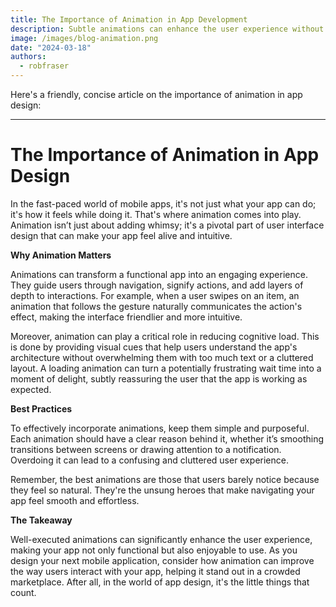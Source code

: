 ```yaml
---
title: The Importance of Animation in App Development
description: Subtle animations can enhance the user experience without distracting from the app’s purpose.
image: /images/blog-animation.png
date: "2024-03-18"
authors:
  - robfraser
---
```


Here's a friendly, concise article on the importance of animation in app design:

---

# The Importance of Animation in App Design

In the fast-paced world of mobile apps, it's not just what your app can do; it's how it feels while doing it. That's where animation comes into play. Animation isn’t just about adding whimsy; it's a pivotal part of user interface design that can make your app feel alive and intuitive.

**Why Animation Matters**

Animations can transform a functional app into an engaging experience. They guide users through navigation, signify actions, and add layers of depth to interactions. For example, when a user swipes on an item, an animation that follows the gesture naturally communicates the action's effect, making the interface friendlier and more intuitive.

Moreover, animation can play a critical role in reducing cognitive load. This is done by providing visual cues that help users understand the app's architecture without overwhelming them with too much text or a cluttered layout. A loading animation can turn a potentially frustrating wait time into a moment of delight, subtly reassuring the user that the app is working as expected.

**Best Practices**

To effectively incorporate animations, keep them simple and purposeful. Each animation should have a clear reason behind it, whether it’s smoothing transitions between screens or drawing attention to a notification. Overdoing it can lead to a confusing and cluttered user experience.

Remember, the best animations are those that users barely notice because they feel so natural. They're the unsung heroes that make navigating your app feel smooth and effortless.

**The Takeaway**

Well-executed animations can significantly enhance the user experience, making your app not only functional but also enjoyable to use. As you design your next mobile application, consider how animation can improve the way users interact with your app, helping it stand out in a crowded marketplace. After all, in the world of app design, it's the little things that count.